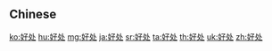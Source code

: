 {{also|好處}}
==Chinese==
{{zh-see|好處}}

[[ko:好处]]
[[hu:好处]]
[[mg:好处]]
[[ja:好处]]
[[sr:好处]]
[[ta:好处]]
[[th:好处]]
[[uk:好处]]
[[zh:好处]]
